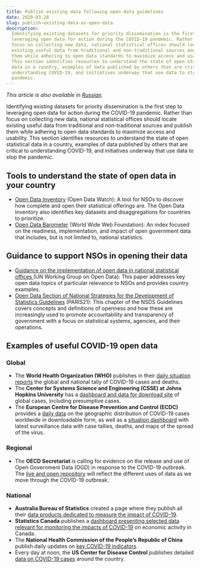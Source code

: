 ```yaml
---
title: Publish existing data following open data guidelines
date: 2020-03-28
slug: publish-existing-data-as-open-data
description:
  Identifying existing datasets for priority dissemination is the first step to
  leveraging open data for action during the COVID-19 pandemic. Rather than
  focus on collecting new data, national statistical offices should locate
  existing useful data from traditional and non-traditional sources and publish
  them while adhering to open data standards to maximize access and usability.
  This section identifies resources to understand the state of open statistical
  data in a country, examples of data published by others that are critical to
  understanding COVID-19, and initiatives underway that use data to stop the
  pandemic.
---
```


_This article is also available in [Russian](./ru.pdf)._

Identifying existing datasets for priority dissemination is the first step to
leveraging open data for action during the COVID-19 pandemic. Rather than focus
on collecting new data, national statistical offices should locate existing
useful data from traditional and non-traditional sources and publish them while
adhering to open data standards to maximize access and usability. This section
identifies resources to understand the state of open statistical data in a
country, examples of data published by others that are critical to understanding
COVID-19, and initiatives underway that use data to stop the pandemic.

## Tools to understand the state of open data in your country

- [Open Data Inventory](https://odin.opendatawatch.com/) (Open Data Watch): A
  tool for NSOs to discover how complete and open their statistical offerings
  are. The Open Data Inventory also identifies key datasets and disaggregations
  for countries to prioritize.
- [Open Data Barometer](https://opendatabarometer.org/?_year=2017&indicator=ODB)
  (World Wide Web Foundation): An index focused on the readiness,
  implementation, and impact of open government data that includes, but is not
  limited to, national statistics.

## Guidance to support NSOs in opening their data

- [Guidance on the implementation of open data in national statistical offices ](https://unstats.un.org/unsd/statcom/51st-session/documents/BG-Item3v-Guidance_OD-E.pdf)
  (UN Working Group on Open Data): This paper addresses key open data topics of
  particular relevance to NSOs and provides country examples.
- [Open Data Section of National Strategies for the Development of Statistics Guidelines](https://nsdsguidelines.paris21.org/node/530)
  (PARIS21): This chapter of the NSDS Guidelines covers concepts and definitions
  of openness and how these are increasingly used to promote accountability and
  transparency of government with a focus on statistical systems, agencies, and
  their operations.

## Examples of useful COVID-19 open data

### Global

- The **World Health Organization (WHO)** publishes in their
  [daily situation reports](https://www.who.int/emergencies/diseases/novel-coronavirus-2019/situation-reports/)
  the global and national tally of COVID-19 cases and deaths.
- The **Center for Systems Science and Engineering (CSSE) at Johns Hopkins
  University** has a
  [dashboard and data for download site](https://gisanddata.maps.arcgis.com/apps/opsdashboard/index.html#/bda7594740fd40299423467b48e9ecf6)
  of global cases, including presumptive cases.
- The **European Centre for Disease Prevention and Control (ECDC)** provides a
  [daily data](https://www.ecdc.europa.eu/en/publications-data/download-todays-data-geographic-distribution-covid-19-cases-worldwide)
  on the geographic distribution of COVID-19 cases worldwide in downloadable
  form, as well as a
  [situation dashboard](https://qap.ecdc.europa.eu/public/extensions/COVID-19/COVID-19.html)
  with latest surveillance data with case tallies, deaths, and maps of the
  spread of the virus.

### Regional

- The **OECD Secretariat** is calling for evidence on the release and use of
  Open Government Data (OGD) in response to the COVID-19 outbreak. The
  [live and open repository](http://www.oecd.org/gov/digital-government/use-of-open-government-data-to-address-covid19-outbreak.htm)
  will reflect the different uses of data as we move through the COVID-19
  outbreak.

### National

- **Australia Bureau of Statistics** created a page where they publish all their
  [data products dedicated to measure the impact of COVID-19](https://www.abs.gov.au/covid19).
- **Statistics Canada** publishes a
  [dashboard presenting selected data relevant for monitoring the impacts of COVID-19](https://www150.statcan.gc.ca/n1/pub/71-607-x/71-607-x2020009-eng.htm)
  on economic activity in Canada.
- The **National Health Commission of the People’s Republic of China** publish
  daily updates on
  [key COVID-19 indicators](https://www150.statcan.gc.ca/n1/pub/71-607-x/71-607-x2020009-eng.htm).
- Every day at noon, the **US Center for Disease Control** publishes detailed
  [data on COVID-19 cases](https://www.cdc.gov/coronavirus/2019-ncov/cases-updates/cases-in-us.html)
  around the country.

